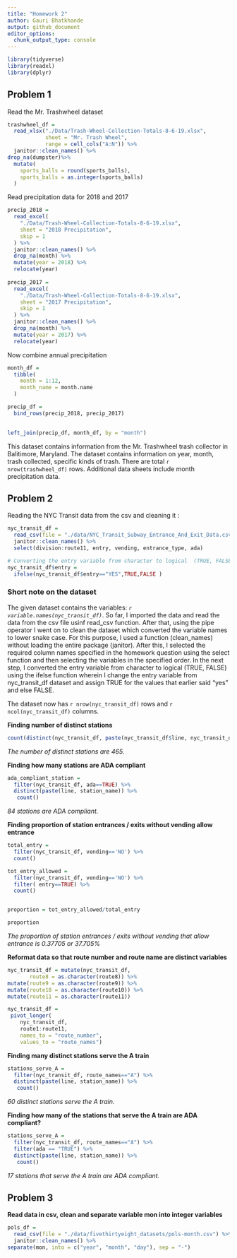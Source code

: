 ```yaml
---
title: "Homework 2"
author: Gauri Bhatkhande 
output: github_document
editor_options: 
  chunk_output_type: console
---
```



```r
library(tidyverse)
library(readxl)
library(dplyr)
```

## Problem 1 

Read the Mr. Trashwheel dataset 
```r
trashwheel_df = 
  read_xlsx("./Data/Trash-Wheel-Collection-Totals-8-6-19.xlsx",
            sheet = "Mr. Trash Wheel",
            range = cell_cols("A:N")) %>%
  janitor::clean_names() %>%
drop_na(dumpster)%>%
  mutate(
    sports_balls = round(sports_balls),
    sports_balls = as.integer(sports_balls)
  )
```

Read precipitation data for 2018 and 2017
```r
precip_2018 = 
  read_excel(
    "./Data/Trash-Wheel-Collection-Totals-8-6-19.xlsx",
    sheet = "2018 Precipitation",
    skip = 1
  ) %>%
  janitor::clean_names() %>%
  drop_na(month) %>%
  mutate(year = 2018) %>%
  relocate(year)
  
precip_2017 = 
  read_excel(
    "./Data/Trash-Wheel-Collection-Totals-8-6-19.xlsx",
    sheet = "2017 Precipitation",
    skip = 1
  ) %>%
  janitor::clean_names() %>%
  drop_na(month) %>%
  mutate(year = 2017) %>%
  relocate(year)
```

Now combine annual precipitation

```r
month_df = 
  tibble(
    month = 1:12,
    month_name = month.name
  )

precip_df =
  bind_rows(precip_2018, precip_2017)
  

left_join(precip_df, month_df, by = "month")
```

This dataset contains information from the Mr. Trashwheel trash collector in Balitimore, Maryland. The dataset contains information on year, month, trash collected, specific kinds of trash. There are total `r nrow(trashwheel_df)` rows. Additional data sheets include month precipitation data. 

## Problem 2 

Reading the NYC Transit data from the csv and cleaning it : 
```r
nyc_transit_df =
  read_csv(file = "./data/NYC_Transit_Subway_Entrance_And_Exit_Data.csv") %>%
  janitor::clean_names() %>%
  select(division:route11, entry, vending, entrance_type, ada)

# Converting the entry variable from character to logical  (TRUE, FALSE)
nyc_transit_df$entry =
  ifelse(nyc_transit_df$entry=="YES",TRUE,FALSE )
```

### Short note on the dataset

The given dataset contains the variables: *`r variable.names(nyc_transit_df)`*. So far, I imported the data and read the data from the csv file usinf read_csv function. After that, using the pipe operator I went on to clean the dataset which converted the variable names to lower snake case. For this purpose, I used a function (clean_names) without loading the entire package (janitor). After this, I selected the required column names specified in the homework question using the select function and then selecting the variables in the specified order. In the next step, I converted the entry variable from character to logical  (TRUE, FALSE) using the ifelse function wherein I change the entry variable from nyc_transit_df dataset and assign TRUE for the values that earlier said "yes" and else FALSE. 

The dataset now has `r nrow(nyc_transit_df)` rows and `r ncol(nyc_transit_df)` columns. 

**Finding number of distinct stations**

```r
count(distinct(nyc_transit_df, paste(nyc_transit_df$line, nyc_transit_df$station_name)))
```
*The number of distinct stations are 465.*

**Finding how many stations are ADA compliant**

```r

ada_compliant_station = 
  filter(nyc_transit_df, ada==TRUE) %>%
  distinct(paste(line, station_name)) %>%
   count()

```
*84 stations are ADA compliant.*

**Finding proportion of station entrances / exits without vending allow entrance**

```r
total_entry =
  filter(nyc_transit_df, vending=='NO') %>%
  count()

tot_entry_allowed = 
  filter(nyc_transit_df, vending=='NO') %>%
  filter( entry==TRUE) %>%
  count()


proportion = tot_entry_allowed/total_entry

proportion
```
*The proportion of station entrances / exits without vending that allow entrance is 0.37705 or 37.705%*

**Reformat data so that route number and route name are distinct variables** 

```r
nyc_transit_df = mutate(nyc_transit_df,
       route8 = as.character(route8)) %>%
mutate(route9 = as.character(route9)) %>%
mutate(route10 = as.character(route10)) %>%
mutate(route11 = as.character(route11))

nyc_transit_df =
 pivot_longer(
    nyc_transit_df, 
    route1:route11,
    names_to = "route_number", 
    values_to = "route_names")
```

**Finding many distinct stations serve the A train**

```r
stations_serve_A = 
  filter(nyc_transit_df, route_names=="A") %>%
  distinct(paste(line, station_name)) %>%
   count()
```
*60 distinct stations serve the A train.*

**Finding how many of the stations that serve the A train are ADA compliant?**

```r
stations_serve_A = 
  filter(nyc_transit_df, route_names=="A") %>%
  filter(ada == "TRUE") %>%
  distinct(paste(line, station_name)) %>%
   count()
```

*17 stations that serve the A train are ADA compliant.* 


## Problem 3

**Read data in csv, clean and separate variable mon into integer variables**

```r
pols_df =
  read_csv(file = "./data/fivethirtyeight_datasets/pols-month.csv") %>%
  janitor::clean_names() %>%
separate(mon, into = c("year", "month", "day"), sep = "-")
```